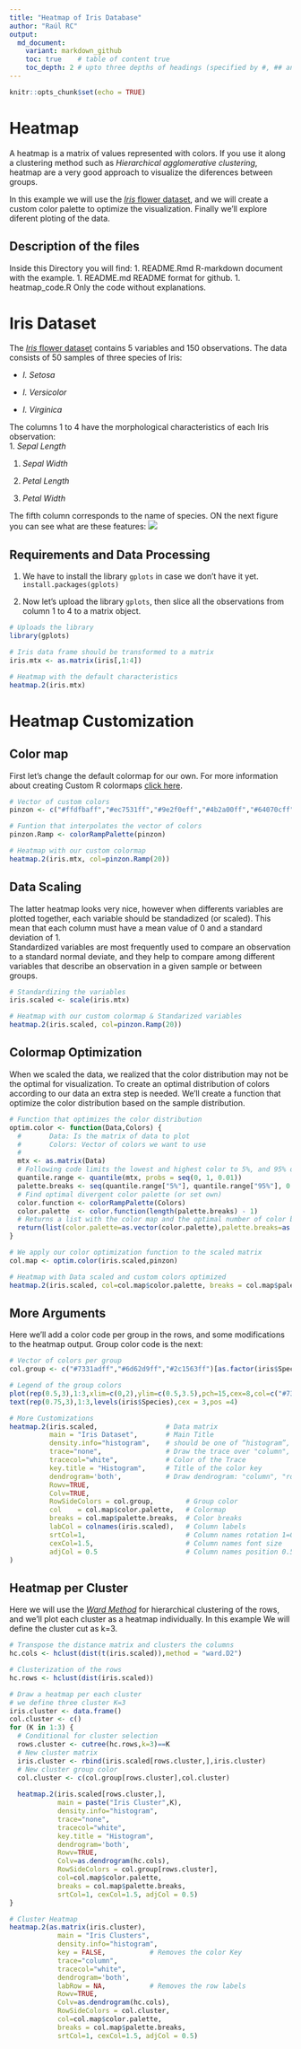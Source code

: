 ```yaml
---
title: "Heatmap of Iris Database"
author: "Raúl RC"
output: 
  md_document:
    variant: markdown_github
    toc: true    # table of content true
    toc_depth: 2 # upto three depths of headings (specified by #, ## and ###)
---
```


```r
knitr::opts_chunk$set(echo = TRUE)
```

# Heatmap  
A heatmap is a matrix of values represented with colors. If you use it along a clustering method such as *Hierarchical agglomerative clustering*, heatmap are a very good approach to visualize the diferences between groups.  
  
In this example we will use the [*Iris* flower dataset](https://en.wikipedia.org/wiki/Iris_flower_data_set), and we will create a custom color palette to optimize the visualization. Finally we'll explore diferent ploting of the data.
  
## Description of the files  
Inside this Directory you will find:
  1. README.Rmd	      R-markdown document with the example.
  1. README.md        README format for github.
  1. heatmap_code.R   Only the code without explanations.


# Iris Dataset  
The [*Iris* flower dataset](https://en.wikipedia.org/wiki/Iris_flower_data_set) contains 5 variables and 150 observations. The data consists of 50 samples of three species of Iris:

- *I. Setosa*

- *I. Versicolor*

- *I. Virginica*  

The columns 1 to 4 have the morphological characteristics of each Iris observation:  
1. *Sepal Length*

1. *Sepal Width*

1. *Petal Length*

1. *Petal Width*
  
The fifth column corresponds to the name of species. ON the next figure you can see what are these features:
![](https://farm5.staticflickr.com/4751/39683081242_ed4d0de9e0_o.png)  
  
## Requirements and Data Processing  
1. We have to install the library `gplots` in case we don't have it yet.    
 `install.packages(gplots)`

1. Now let's upload the library `gplots`, then slice all the observations from column 1 to 4 to a matrix object.
```r
# Uploads the library
library(gplots)

# Iris data frame should be transformed to a matrix 
iris.mtx <- as.matrix(iris[,1:4])

# Heatmap with the default characteristics
heatmap.2(iris.mtx)
```

# Heatmap Customization  
## Color map  
First let's change the default colormap for our own. For more information about creating Custom R colormaps [click here]().
```r
# Vector of custom colors
pinzon <- c("#ffdfbaff","#ec7531ff","#9e2f0eff","#4b2a00ff","#64070cff","#b40000ff","#ed1c17ff","#f7202fff")

# Funtion that interpolates the vector of colors
pinzon.Ramp <- colorRampPalette(pinzon)

# Heatmap with our custom colormap
heatmap.2(iris.mtx, col=pinzon.Ramp(20))
```
  
## Data Scaling  
The latter heatmap looks very nice, however when differents variables are plotted together,  each variable should be standadized (or scaled). This mean that each column must have a mean value of 0 and a standard deviation of 1.  
Standardized variables are most frequently used to compare an observation to a standard normal deviate,  and they help to compare among different variables that describe an observation in a given sample or between groups.  
```r
# Standardizing the variables
iris.scaled <- scale(iris.mtx)

# Heatmap with our custom colormap & Standarized variables 
heatmap.2(iris.scaled, col=pinzon.Ramp(20))
```
 
## Colormap Optimization  
When we scaled the data, we realized that the color distribution may not be the optimal for visualization. To create an optimal distribution of colors according to our data an extra step is needed. We'll create a function that optimize the color distribution based on the sample distribution.  
```r
# Function that optimizes the color distribution
optim.color <- function(Data,Colors) {
  #       Data: Is the matrix of data to plot
  #       Colors: Vector of colors we want to use
  # 
  mtx <- as.matrix(Data)
  # Following code limits the lowest and highest color to 5%, and 95% of your range, respectively
  quantile.range <- quantile(mtx, probs = seq(0, 1, 0.01))
  palette.breaks <- seq(quantile.range["5%"], quantile.range["95%"], 0.1)
  # Find optimal divergent color palette (or set own)
  color.function <- colorRampPalette(Colors)
  color.palette  <- color.function(length(palette.breaks) - 1)
  # Returns a list with the color map and the optimal number of color breaks
  return(list(color.palette=as.vector(color.palette),palette.breaks=as.vector(palette.breaks)))
}

# We apply our color optimization function to the scaled matrix
col.map <- optim.color(iris.scaled,pinzon)

# Heatmap with Data scaled and custom colors optimized
heatmap.2(iris.scaled, col=col.map$color.palette, breaks = col.map$palette.breaks)
```
  
## More Arguments  
Here we'll add a color code per group in the rows, and some modifications to the heatmap output. Group color code is the next:
```r
# Vector of colors per group
col.group <- c("#7331adff","#6d62d9ff","#2c1563ff")[as.factor(iris$Species)]

# Legend of the group colors
plot(rep(0.5,3),1:3,xlim=c(0,2),ylim=c(0.5,3.5),pch=15,cex=8,col=c("#7331adff","#6d62d9ff","#2c1563ff"),axes = F,bty='n',xlab = "",ylab = "")
text(rep(0.75,3),1:3,levels(iris$Species),cex = 3,pos =4)
```

```r
# More Customizations
heatmap.2(iris.scaled,                 # Data matrix
          main = "Iris Dataset",       # Main Title
          density.info="histogram",    # should be one of “histogram”, “density”, “none”
          trace="none",                # Draw the trace over "column", "row" or "both"
          tracecol="white",            # Color of the Trace
          key.title = "Histogram",     # Title of the color key
          dendrogram='both',           # Draw dendrogram: "column", "row", "both"
          Rowv=TRUE,
          Colv=TRUE,
          RowSideColors = col.group,        # Group color
          col    = col.map$color.palette,   # Colormap
          breaks = col.map$palette.breaks,  # Color breaks
          labCol = colnames(iris.scaled),   # Column labels
          srtCol=1,                         # Column names rotation 1=0°,0=90°
          cexCol=1.5,                       # Column names font size
          adjCol = 0.5                      # Column names position 0.5=centered
)
```


## Heatmap per Cluster 
Here we will use the [*Ward Method*](https://en.wikipedia.org/wiki/Hierarchical_clustering) for hierarchical clustering of the rows, and we'll plot each cluster as a heatmap individually. In this example We will define the cluster cut as k=3.  
```r
# Transpose the distance matrix and clusters the columns
hc.cols <- hclust(dist(t(iris.scaled)),method = "ward.D2")

# Clusterization of the rows
hc.rows <- hclust(dist(iris.scaled))

# Draw a heatmap per each cluster
# we define three cluster K=3
iris.cluster <- data.frame()
col.cluster <- c()
for (K in 1:3) {
  # Conditional for cluster selection
  rows.cluster <- cutree(hc.rows,k=3)==K
  # New cluster matrix
  iris.cluster <- rbind(iris.scaled[rows.cluster,],iris.cluster)
  # New cluster group color
  col.cluster <- c(col.group[rows.cluster],col.cluster)
  
  heatmap.2(iris.scaled[rows.cluster,], 
            main = paste("Iris Cluster",K), 
            density.info="histogram",
            trace="none",
            tracecol="white",
            key.title = "Histogram",
            dendrogram='both',
            Rowv=TRUE,
            Colv=as.dendrogram(hc.cols),
            RowSideColors = col.group[rows.cluster],
            col=col.map$color.palette, 
            breaks = col.map$palette.breaks,
            srtCol=1, cexCol=1.5, adjCol = 0.5)
}

# Cluster Heatmap 
heatmap.2(as.matrix(iris.cluster), 
            main = "Iris Clusters", 
            density.info="histogram",
            key = FALSE,           # Removes the color Key
            trace="column",
            tracecol="white",
            dendrogram='both',
            labRow = NA,           # Removes the row labels
            Rowv=TRUE,
            Colv=as.dendrogram(hc.cols),
            RowSideColors = col.cluster,
            col=col.map$color.palette, 
            breaks = col.map$palette.breaks,
            srtCol=1, cexCol=1.5, adjCol = 0.5)
```